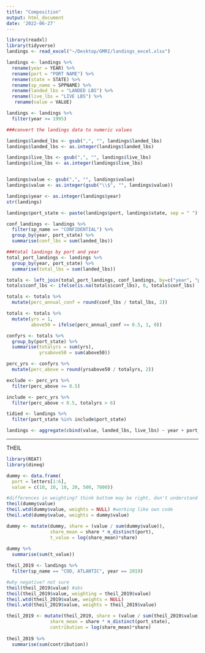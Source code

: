 ```yaml
---
title: "Composition"
output: html_document
date: '2022-06-27'
---
```


```r
library(readxl)
library(tidyverse)
landings <- read_excel("~/Desktop/GMRI/landings_excel.xlsx")
```

```r
landings <- landings %>%
  rename(year = YEAR) %>%
  rename(port = "PORT NAME") %>%
  rename(state = STATE) %>%
  rename(sp_name = SPPNAME) %>%
  rename(landed_lbs = "LANDED LBS") %>%
  rename(live_lbs = "LIVE LBS") %>%
   rename(value = VALUE)
```
```r
landings <- landings %>%
  filter(year >= 1995)
```

```r
###convert the landings data to numeric values

landings$landed_lbs <- gsub(",", "", landings$landed_lbs)
landings$landed_lbs <- as.integer(landings$landed_lbs)

landings$live_lbs <- gsub(",", "", landings$live_lbs)
landings$live_lbs <- as.integer(landings$live_lbs)


landings$value <- gsub(",", "", landings$value)
landings$value <- as.integer(gsub("\\$", "", landings$value))

landings$year <- as.integer(landings$year)
str(landings)
```

```r
landings$port_state <- paste(landings$port, landings$state, sep = " ")
```  

```r
conf_landings <- landings %>%
  filter(sp_name == "CONFIDENTIAL") %>%
  group_by(year, port_state) %>%
  summarise(conf_lbs = sum(landed_lbs)) 
```  

```r
###total landings by port and year
total_port_landings <- landings %>%
  group_by(year, port_state) %>%
  summarise(total_lbs = sum(landed_lbs))
```

```r
totals <- left_join(total_port_landings, conf_landings, by=c("year", "port_state")) 
totals$conf_lbs <- ifelse(is.na(totals$conf_lbs), 0, totals$conf_lbs)
```

```r
totals <- totals %>%
  mutate(perc_annual_conf = round(conf_lbs / total_lbs, 2))
```

```r
totals <- totals %>%
  mutate(yrs = 1,
         above50 = ifelse(perc_annual_conf >= 0.5, 1, 0)) 
```

```r
confyrs <- totals %>%
  group_by(port_state) %>%
  summarise(totalyrs = sum(yrs),
            yrsabove50 = sum(above50))
```

```r
perc_yrs <- confyrs %>%
  mutate(perc_above = round(yrsabove50 / totalyrs, 2))
```

```r
exclude <- perc_yrs %>%
  filter(perc_above >= 0.5)
```

```r
include <- perc_yrs %>%
  filter(perc_above < 0.5, totalyrs > 6)
```

```r
tidied <- landings %>%
  filter(port_state %in% include$port_state)

landings <- aggregate(cbind(value, landed_lbs, live_lbs) ~ year + port_state + sp_name +state + port, data = tidied, FUN = sum)

```



-------------------------------------------------------------------------
THEIL

```r
library(REAT)
library(dineq)

dummy <- data.frame(
  port = letters[1:6],
  value = c(10, 10, 10, 20, 500, 7000))

#differences in weighting? think bottom may be right, don't understand why the top still isnt working
theil(dummy$value)
theil.wtd(dummy$value, weights = NULL) #working like own code
theil.wtd(dummy$value, weights = dummy$value)
```

```r

dummy <- mutate(dummy, share = (value / sum(dummy$value)),
                share_mean = share * n_distinct(port), 
                t_value = log(share_mean)*share)
  
dummy %>%
  summarise(sum(t_value))

```

```r
theil_2019 <- landings %>%
  filter(sp_name == "COD, ATLANTIC", year == 2019) 

#why negative? not sure
theil(theil_2019$value) #abs
theil(theil_2019$value, weighting = theil_2019$value)
theil.wtd(theil_2019$value, weights = NULL)
theil.wtd(theil_2019$value, weights = theil_2019$value)
```

```r
theil_2019 <- mutate(theil_2019, share = (value / sum(theil_2019$value)),
                share_mean = share * n_distinct(port_state), 
                contribution = log(share_mean)*share)
  
theil_2019 %>%
  summarise(sum(contribution))

```
